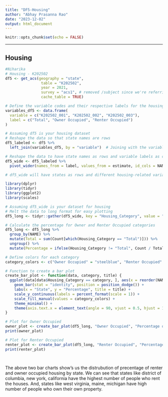 ```yaml
---
title: "DF5-Housing"
author: "Abhay Prasanna Rao"
date: "2023-12-02"
output: html_document
---
```


```r
knitr::opts_chunk$set(echo = FALSE)
```



------------------------------------------------------------------------

## Housing

```r
#Niharika
# Housing - K202502
df5 <- get_acs(geography = "state", 
                table = "K202502", 
                year = 2021, 
                survey = "acs1", # removed /subject since we're referring to a specific table ID
                cache_table = TRUE)

# Define the variable codes and their respective labels for the housing dataset (df5)
variables_df5 <- data.frame(
  variable = c("K202502_001", "K202502_002", "K202502_003"),
  label = c("Total", "Owner Occupied", "Renter Occupied")
)

# Assuming df5 is your housing dataset
# Reshape the data so that state names are rows
df5_labeled <- df5 %>%
  left_join(variables_df5, by = "variable")  # Joining with the variable labels dataframe

# Reshape the data to have state names as rows and variable labels as columns
df5_wide <- df5_labeled %>%
  pivot_wider(names_from = label, values_from = estimate, id_cols = NAME)

# df5_wide will have states as rows and different housing-related variables as columns


```

```r
library(dplyr)
library(tidyr)
library(ggplot2)
library(scales)

# Assuming df5_wide is your dataset for housing
# Melt the data to long format for easy plotting
df5_long <- tidyr::gather(df5_wide, key = "Housing_Category", value = "Count", -NAME)

# Calculate the percentage for Owner and Renter Occupied categories
df5_long <- df5_long %>%
  group_by(NAME) %>%
  mutate(Total = sum(Count[which(Housing_Category == "Total")])) %>%
  ungroup() %>%
  mutate(Percentage = ifelse(Housing_Category != "Total", Count / Total * 100, Count))

# Define colors for each category
category_colors <- c("Owner Occupied" = "steelblue", "Renter Occupied" = "salmon", "Total" = "lightgreen")

# Function to create a bar plot
create_bar_plot <- function(data, category, title) {
  ggplot(data[data$Housing_Category == category, ], aes(x = reorder(NAME, -Percentage), y = Percentage, fill = Housing_Category)) +
    geom_bar(stat = "identity", position = position_dodge()) +
    labs(x = "State", y = "Percentage", title = title) +
    scale_y_continuous(labels = percent_format(scale = 1)) +
    scale_fill_manual(values = category_colors) +
    theme_minimal() +
    theme(axis.text.x = element_text(angle = 90, vjust = 0.5, hjust = 1))
}

# Plot for Owner Occupied
owner_plot <- create_bar_plot(df5_long, "Owner Occupied", "Percentage of Owner Occupied Housing by State")
print(owner_plot)

# Plot for Renter Occupied
renter_plot <- create_bar_plot(df5_long, "Renter Occupied", "Percentage of Renter Occupied Housing by State")
print(renter_plot)




```
The above two bar charts show's us the distrubution of precentage of renter and owner occupied housing by state. We can see that states like district of columbia, new york, california have the highest number of people who rent the houses. And, states like west virginia, maine, michigan have high number of people who own their own property.
